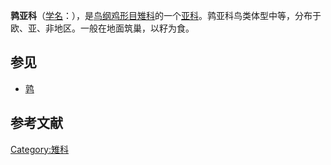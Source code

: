 {{Automatic Taxobox
| image = Perdix perdix (Marek Szczepanek).jpg
| image_caption = [[灰山鹑|灰山鹑]] ''Perdix perdix''
| taxon =Perdicinae
| authority = [[Thomas_Horsfield|Horsfield]], 1821
| subdivision_ranks = 属
| subdivision =
}}
'''鹑亚科'''（[[学名|学名]]：{{lang|la|Perdicinae}}），是[[鸟纲|鸟纲]][[鸡形目|鸡形目]][[雉科|雉科]]的一个[[亚科|亚科]]。鹑亚科鸟类体型中等，分布于欧、亚、非地区。一般在地面筑巢，以籽为食。

==参见==
*[[鹑|鹑]]

==参考文献==
{{reflist}}
{{雞形目|P.}}
{{Taxonbar|from=Q9304816}}

[[Category:雉科|Category:雉科]]